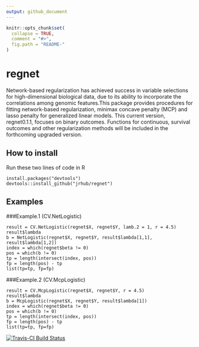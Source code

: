 ```yaml
---
output: github_document
---
```


<!-- README.md is generated from README.Rmd. Please edit that file -->

```r
knitr::opts_chunk$set(
  collapse = TRUE,
  comment = "#>",
  fig.path = "README-"
)
```
# regnet

Network-based regularization has achieved success in variable selections for 
    high-dimensional biological data, due to its ability to incorporate the correlations 
    among genomic features.This package provides procedures for fitting network-based regularization, 
    minimax concave penalty (MCP) and lasso penalty for generalized linear models. This current 
    version, regnet0.1.1, focuses on binary outcomes. Functions for continuous, survival outcomes 
    and other regularization methods will be included in the forthcoming upgraded version.
	
## How to install
Run these two lines of code in R
```
install.packages("devtools")
devtools::install_github("jrhub/regnet")
```
## Examples

###Example.1 (CV.NetLogistic)
```
result = CV.NetLogistic(regnet$X, regnet$Y, lamb.2 = 1, r = 4.5)  
result$lambda  
b = NetLogistic(regnet$X, regnet$Y, result$lambda[1,1], result$lambda[1,2])  
index = which(regnet$beta != 0)  
pos = which(b != 0)  
tp = length(intersect(index, pos))  
fp = length(pos) - tp  
list(tp=tp, fp=fp)  
```

###Example.2 (CV.McpLogistic)
```
result = CV.McpLogistic(regnet$X, regnet$Y, r = 4.5)  
result$lambda  
b = McpLogistic(regnet$X, regnet$Y, result$lambda[1])  
index = which(regnet$beta != 0)  
pos = which(b != 0)  
tp = length(intersect(index, pos))  
fp = length(pos) - tp  
list(tp=tp, fp=fp)  
```
[![Travis-CI Build Status](https://travis-ci.org/jrhub/regnet.svg?branch=master)](https://travis-ci.org/jrhub/regnet)
